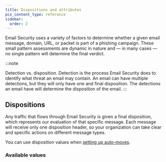 ```yaml
---
title: Dispositions and attributes
pcx_content_type: reference
sidebar:
  order: 2
---
```



Email Security uses a variety of factors to determine whether a given email message, domain, URL, or packet is part of a <GlossaryTooltip term="phishing">phishing</GlossaryTooltip> campaign. These small pattern assessments are dynamic in nature and — in many cases — no single pattern will determine the final verdict.

:::note

Detection vs. disposition. Detection is the process Email Security does to identify what threat an email may contain. An email can have multiple detections, but they will only have one and final disposition. The detections an email have will determine the disposition of the email.
:::

## Dispositions

Any traffic that flows through Email Security is given a final disposition, which represents our evaluation of that specific message. Each message will receive only one disposition header, so your organization can take clear and specific actions on different message types.

You can use disposition values when [setting up auto-moves](/cloudflare-one/email-security/auto-moves/).

### Available values

<Render file="email-security/dispositions-and-attributes" />